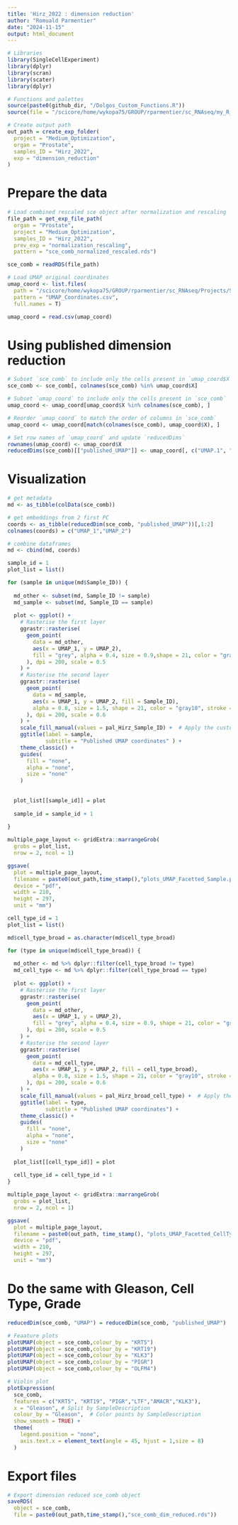 ```yaml
---
title: 'Hirz_2022 : dimension reduction'
author: "Romuald Parmentier"
date: "2024-11-15"
output: html_document
---
```


```r

# Libraries
library(SingleCellExperiment)
library(dplyr)
library(scran)
library(scater)
library(dplyr)

# Functions and palettes
source(paste0(github_dir, "/Dolgos_Custom_Functions.R"))
source(file = "/scicore/home/wykopa75/GROUP/rparmentier/sc_RNAseq/my_R_functions/Medium_Optimization_Custom_Color_Palettes.R")

# Create output path
out_path = create_exp_folder(
  project = "Medium_Optimization",
  organ = "Prostate",
  samples_ID = "Hirz_2022",
  exp = "dimension_reduction"
)

```

# Prepare the data

```r

# Load combined rescaled sce object after normalization and rescaling
file_path = get_exp_file_path(
  organ = "Prostate",
  project = "Medium_Optimization",
  samples_ID = "Hirz_2022",
  prev_exp = "normalization_rescaling",
  pattern = "sce_comb_normalized_rescaled.rds")

sce_comb = readRDS(file_path)

# Load UMAP original coordinates
umap_coord <- list.files(
  path = "/scicore/home/wykopa75/GROUP/rparmentier/sc_RNAseq/Projects/Sequencing_Data/Pre_Processed_Data/Hirz_2022", 
  pattern = "UMAP_Coordinates.csv",
  full.names = T)

umap_coord = read.csv(umap_coord)

```

# Using published dimension reduction

```r

# Subset `sce_comb` to include only the cells present in `umap_coord$X`
sce_comb <- sce_comb[, colnames(sce_comb) %in% umap_coord$X]

# Subset `umap_coord` to include only the cells present in `sce_comb`
umap_coord <- umap_coord[umap_coord$X %in% colnames(sce_comb), ]

# Reorder `umap_coord` to match the order of columns in `sce_comb`
umap_coord <- umap_coord[match(colnames(sce_comb), umap_coord$X), ]

# Set row names of `umap_coord` and update `reducedDims`
rownames(umap_coord) <- umap_coord$X
reducedDims(sce_comb)[["published_UMAP"]] <- umap_coord[, c("UMAP.1", "UMAP.2")]

```

# Visualization 

```r

# get metadata
md <- as_tibble(colData(sce_comb))

# get embeddings from 2 first PC
coords <- as_tibble(reducedDim(sce_comb, "published_UMAP"))[,1:2]
colnames(coords) = c("UMAP_1","UMAP_2")

# combine dataframes
md <- cbind(md, coords)

```

```r

sample_id = 1
plot_list = list()

for (sample in unique(md$Sample_ID)) {
  
  md_other <- subset(md, Sample_ID != sample)
  md_sample <- subset(md, Sample_ID == sample)
  
  plot <- ggplot() +
    # Rasterise the first layer
    ggrastr::rasterise(
      geom_point(
        data = md_other,
        aes(x = UMAP_1, y = UMAP_2), 
        fill = "grey", alpha = 0.4, size = 0.9,shape = 21, color = "gray10", stroke = 0.1
      ), dpi = 200, scale = 0.5
    ) +
    # Rasterise the second layer
    ggrastr::rasterise(
      geom_point(
        data = md_sample,
        aes(x = UMAP_1, y = UMAP_2, fill = Sample_ID), 
        alpha = 0.8, size = 1.5, shape = 21, color = "gray10", stroke = 0.2 
      ), dpi = 200, scale = 0.6
    ) +
    scale_fill_manual(values = pal_Hirz_Sample_ID) +  # Apply the custom color palette
    ggtitle(label = sample,
            subtitle = "Published UMAP coordinates" ) +
    theme_classic() +
    guides(
      fill = "none",
      alpha = "none",
      size = "none"
    )
  
  
  plot_list[[sample_id]] = plot
  
  sample_id = sample_id + 1
  
}

multiple_page_layout <- gridExtra::marrangeGrob(
  grobs = plot_list, 
  nrow = 2, ncol = 1)

ggsave(
  plot = multiple_page_layout,
  filename = paste0(out_path,time_stamp(),"plots_UMAP_Facetted_Sample.pdf"),
  device = "pdf",
  width = 210,
  height = 297,
  unit = "mm")


```

```r

cell_type_id = 1
plot_list = list()

md$cell_type_broad = as.character(md$cell_type_broad)

for (type in unique(md$cell_type_broad)) {
  
  md_other <- md %>% dplyr::filter(cell_type_broad != type)
  md_cell_type <- md %>% dplyr::filter(cell_type_broad == type)
  
  plot <- ggplot() +
    # Rasterise the first layer
    ggrastr::rasterise(
      geom_point(
        data = md_other,
        aes(x = UMAP_1, y = UMAP_2), 
        fill = "grey", alpha = 0.4, size = 0.9, shape = 21, color = "gray10", stroke = 0.1
      ), dpi = 200, scale = 0.5
    ) +
    # Rasterise the second layer
    ggrastr::rasterise(
      geom_point(
        data = md_cell_type,
        aes(x = UMAP_1, y = UMAP_2, fill = cell_type_broad), 
        alpha = 0.8, size = 1.5, shape = 21, color = "gray10", stroke = 0.2
      ), dpi = 200, scale = 0.6
    ) +
    scale_fill_manual(values = pal_Hirz_broad_cell_type) +  # Apply the custom color palette
    ggtitle(label = type,
            subtitle = "Published UMAP coordinates") +
    theme_classic() +
    guides(
      fill = "none",
      alpha = "none",
      size = "none"
    )
  
  plot_list[[cell_type_id]] = plot
  
  cell_type_id = cell_type_id + 1
}

multiple_page_layout <- gridExtra::marrangeGrob(
  grobs = plot_list, 
  nrow = 2, ncol = 1)

ggsave(
  plot = multiple_page_layout,
  filename = paste0(out_path, time_stamp(), "plots_UMAP_Facetted_CellType.pdf"),
  device = "pdf",
  width = 210,
  height = 297,
  unit = "mm")

```

# Do the same with Gleason, Cell Type, Grade

```r

reducedDim(sce_comb, "UMAP") = reducedDim(sce_comb, "published_UMAP")

# Feaature plots
plotUMAP(object = sce_comb,colour_by = "KRT5")
plotUMAP(object = sce_comb,colour_by = "KRT19")
plotUMAP(object = sce_comb,colour_by = "KLK3")
plotUMAP(object = sce_comb,colour_by = "PIGR")
plotUMAP(object = sce_comb,colour_by = "OLFM4")

# Violin plot
plotExpression(
  sce_comb, 
  features = c("KRT5", "KRT19", "PIGR","LTF","AMACR","KLK3"),
  x = "Gleason", # Split by SampleDescription
  colour_by = "Gleason",  # Color points by SampleDescription
  show_smooth = TRUE) + 
  theme(
    legend.position = "none",
    axis.text.x = element_text(angle = 45, hjust = 1,size = 8)
  )

```

# Export files 

```r

# Export dimension reduced sce_comb object
saveRDS(
  object = sce_comb,
  file = paste0(out_path,time_stamp(),"sce_comb_dim_reduced.rds"))

```
